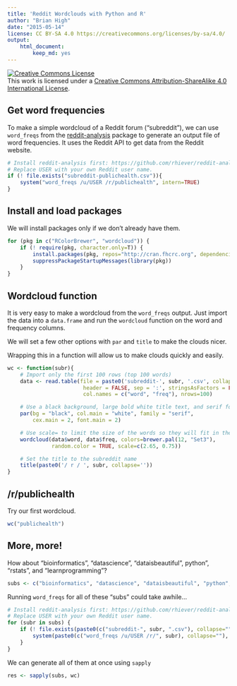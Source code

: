 ```yaml
---
title: 'Reddit Wordclouds with Python and R'
author: "Brian High"
date: "2015-05-14"
license: CC BY-SA 4.0 https://creativecommons.org/licenses/by-sa/4.0/
output: 
    html_document:
        keep_md: yes
---
```


<a rel="license" href="http://creativecommons.org/licenses/by-sa/4.0/"><img alt="Creative Commons License" style="border-width:0" src="https://i.creativecommons.org/l/by-sa/4.0/88x31.png" /></a><br />This work is licensed under a <a rel="license" href="http://creativecommons.org/licenses/by-sa/4.0/">Creative Commons Attribution-ShareAlike 4.0 International License</a>.

## Get word frequencies

To make a simple wordcloud of a Reddit forum ("subreddit"), we can use 
`word_freqs` from the [reddit-analysis](https://github.com/rhiever/reddit-analysis) 
package to generate an output file of word frequencies. It uses the Reddit 
API to get data from the Reddit website.

```r
# Install reddit-analysis first: https://github.com/rhiever/reddit-analysis
# Replace USER with your own Reddit user name.
if (! file.exists("subreddit-publichealth.csv")){
    system("word_freqs /u/USER /r/publichealth", intern=TRUE)
}
```

## Install and load packages

We will install packages only if we don't already have them.

```r
for (pkg in c("RColorBrewer", "wordcloud")) {
    if (! require(pkg, character.only=T)) { 
        install.packages(pkg, repos="http://cran.fhcrc.org", dependencies=TRUE)
        suppressPackageStartupMessages(library(pkg))
    }
}
```

## Wordcloud function

It is very easy to make a wordcloud from the `word_freqs` output. Just import 
the data into a `data.frame` and run the `wordcloud` function on the word and 
frequency columns.

We will set a few other options with `par` and `title` to make the clouds nicer.

Wrapping this in a function will allow us to make clouds quickly and easily.

```r
wc <- function(subr){
    # Import only the first 100 rows (top 100 words)
    data <- read.table(file = paste0('subreddit-', subr, '.csv', collapse=''), 
                        header = FALSE, sep = ':', stringsAsFactors = FALSE, 
                        col.names = c("word", "freq"), nrows=100)

    # Use a black background, large bold white title text, and serif font
    par(bg = "black", col.main = "white", family = "serif", 
        cex.main = 2, font.main = 2)

    # Use scale= to limit the size of the words so they will fit in the cloud
    wordcloud(data$word, data$freq, colors=brewer.pal(12, "Set3"), 
              random.color = TRUE, scale=c(2.65, 0.75))

    # Set the title to the subreddit name
    title(paste0('/ r / ', subr, collapse=''))
}
```

## /r/publichealth

Try our first wordcloud.

```r
wc("publichealth")
```

## More, more!

How about "bioinformatics", "datascience", "dataisbeautiful", python", "rstats", 
and "learnprogramming"?

```r
subs <- c("bioinformatics", "datascience", "dataisbeautiful", "python", "rstats", "learnprogramming")
```

Running `word_freqs` for all of these "subs" could take awhile...

```r
# Install reddit-analysis first: https://github.com/rhiever/reddit-analysis
# Replace USER with your own Reddit user name.
for (subr in subs) {
    if (! file.exists(paste0(c("subreddit-", subr, ".csv"), collapse=""))) {
        system(paste0(c("word_freqs /u/USER /r/", subr), collapse=""), intern=TRUE)
    }    
}
```

We can generate all of them at once using `sapply`

```r
res <- sapply(subs, wc)
```
